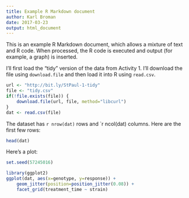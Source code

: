 ```yaml
---
title: Example R Markdown document
author: Karl Broman
date: 2017-03-23
output: html_document
---
```


This is an example R Markdown document, which allows a mixture of text
and R code. When processed, the R code is executed and output (for
example, a graph) is inserted.

I'll first load the "tidy" version of the data from Activity 1. I'll
download the file using `download.file` and then load it into R using
`read.csv`.

```r
url <- "http://bit.ly/StPaul-1-tidy"
file <- "tidy.csv"
if(!file.exists(file)) {
    download.file(url, file, method="libcurl")
}
dat <- read.csv(file)
```

The dataset has `r nrow(dat)` rows and `r ncol(dat) columns.
Here are the first few rows:

```r
head(dat)
```

Here's a plot:

```r
set.seed(57245016)
```

```r
library(ggplot2)
ggplot(dat, aes(x=genotype, y=response)) +
    geom_jitter(position=position_jitter(0.08)) +
    facet_grid(treatment_time ~ strain)
```
